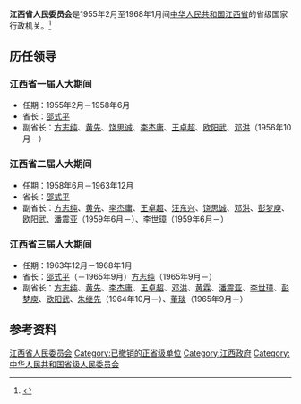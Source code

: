 '''江西省人民委员会'''是1955年2月至1968年1月间[[中华人民共和国|中华人民共和国]][[江西省|江西省]]的省级国家行政机关。<ref>{{Cite book|title=中华人民共和国职官志|author=何虎生, 李耀东, 向常福主编|publisher=中国社会出版社|year=2003|isbn=9787800883934|location=北京|pages=}}</ref>

== 历任领导 ==
=== 江西省一届人大期间 ===
* 任期：1955年2月－1958年6月
* 省长：[[邵式平|邵式平]]
* 副省长：[[方志纯|方志纯]]、[[黄先|黄先]]、[[饶思诚|饶思诚]]、[[李杰庸|李杰庸]]、[[王卓超|王卓超]]、[[欧阳武|欧阳武]]、[[邓洪|邓洪]]（1956年10月－）

=== 江西省二届人大期间 ===
* 任期：1958年6月－1963年12月
* 省长：[[邵式平|邵式平]]
* 副省长：[[方志纯|方志纯]]、[[黄先|黄先]]、[[李杰庸|李杰庸]]、[[王卓超|王卓超]]、[[汪东兴|汪东兴]]、[[饶思诚|饶思诚]]、[[邓洪|邓洪]]、[[彭梦庾|彭梦庾]]、[[欧阳武|欧阳武]]、[[潘震亚|潘震亚]]（1959年6月－）、[[李世璋|李世璋]]（1959年6月－）

=== 江西省三届人大期间 ===
* 任期：1963年12月－1968年1月
* 省长：[[邵式平|邵式平]]（－1965年9月）{{to}}[[方志纯|方志纯]]（1965年9月－）
* 副省长：[[方志纯|方志纯]]、[[黄先|黄先]]、[[李杰庸|李杰庸]]、[[王卓超|王卓超]]、[[邓洪|邓洪]]、[[黄霖_(1904年)|黄霖]]、[[潘震亚|潘震亚]]、[[李世璋|李世璋]]、[[彭梦庾|彭梦庾]]、[[欧阳武|欧阳武]]、[[朱继先_(1913年)|朱继先]]（1964年10月－）、[[董琰|董琰]]（1965年9月－）

== 参考资料 ==
{{reflist}}

{{江西行政长官}}

[[Category:江西省人民委员会|]]
[[Category:已撤销的正省级单位|Category:已撤销的正省级单位]]
[[Category:江西政府|Category:江西政府]]
[[Category:中华人民共和国省级人民委员会|Category:中华人民共和国省级人民委员会]]